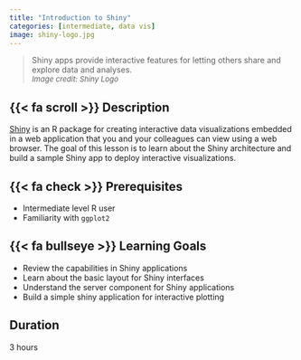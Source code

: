 ```yaml
---
title: "Introduction to Shiny"
categories: [intermediate, data vis]
image: shiny-logo.jpg
---
```


> Shiny apps provide interactive features for letting others share and explore data and analyses. <font size="2">\
> *Image credit: Shiny Logo* </font>

## {{< fa scroll >}} Description

[Shiny](https://shiny.posit.co//) is an R package for creating interactive data visualizations embedded in a web application that you and your colleagues can view using a web browser. The goal of this lesson is to learn about the Shiny architecture and build a sample Shiny app to deploy interactive visualizations.

## {{< fa check >}} Prerequisites

-   Intermediate level R user
-   Familiarity with `ggplot2`

## {{< fa bullseye >}} Learning Goals

-   Review the capabilities in Shiny applications
-   Learn about the basic layout for Shiny interfaces
-   Understand the server component for Shiny applications
-   Build a simple shiny application for interactive plotting

## <i class="fa-regular fa-clock"></i> Duration

3 hours

